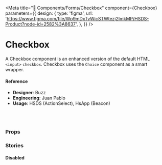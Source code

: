 
<Meta
  title="🧬 Components/Forms/Checkbox"
  component={Checkbox}
  parameters={{
    design: {
      type: 'figma',
      url:
        'https://www.figma.com/file/Wp9mDxTvWicSTWtezj2ImkMP/HSDS-Product?node-id=2582%3A8637',
    },
  }}
/>

# Checkbox

A Checkbox component is an enhanced version of the default HTML `<input>` `checkbox`. Checkbox uses the `Choice` component as a smart wrapper.

<Preview>
  <Story name="default">
    <ChoiceGroup
      multiSelect={boolean('multiSelect', true)}
      value={select(
        'Value from props',
        {
          zero: [],
          one: ['hansel'],
          two: ['hansel', 'mugatu'],
          three: ['hansel', 'mugatu', 'derek'],
        },
        []
      )}
    >
      <Checkbox label="Derek" value="derek" />
      <Checkbox label="Hansel" value="hansel" />
      <Checkbox label="Mugatu" value="mugatu" />
    </ChoiceGroup>
  </Story>
</Preview>

#### Reference

- **Designer**: Buzz
- **Engineering**: Juan Pablo
- **Usage**: HSDS (ActionSelect), HsApp (Beacon)

<br />
<br />

### Props

<Props of={Checkbox} />

### Stories

#### Disabled

<Preview>
  <Story name="Disabled">
    <ChoiceGroup>
      <Checkbox label="Derek (Disable)" value="derek" disabled />
      <Checkbox label="Hansel" value="hansel" disabled />
    </ChoiceGroup>
  </Story>
</Preview>
